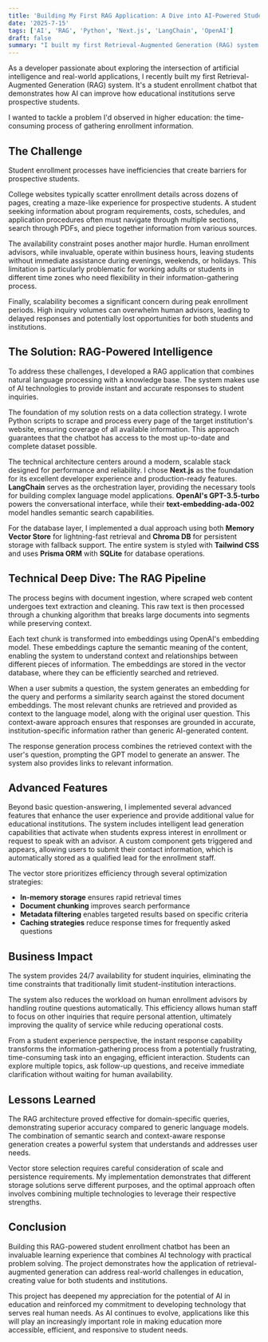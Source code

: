 ```yaml
---
title: 'Building My First RAG Application: A Dive into AI-Powered Student Enrollment'
date: '2025-7-15'
tags: ['AI', 'RAG', 'Python', 'Next.js', 'LangChain', 'OpenAI']
draft: false
summary: "I built my first Retrieval-Augmented Generation (RAG) system - a student enrollment chatbot that demonstrates how AI can improve how educational institutions serve prospective students. The system combines natural language processing with a knowledge base to provide instant, accurate responses to student inquiries."
---
```


As a developer passionate about exploring the intersection of artificial intelligence and real-world applications, I recently built my first Retrieval-Augmented Generation (RAG) system. It's a student enrollment chatbot that demonstrates how AI can improve how educational institutions serve prospective students.

I wanted to tackle a problem I'd observed in higher education: the time-consuming process of gathering enrollment information.

## The Challenge

Student enrollment processes have inefficiencies that create barriers for prospective students.

College websites typically scatter enrollment details across dozens of pages, creating a maze-like experience for prospective students. A student seeking information about program requirements, costs, schedules, and application procedures often must navigate through multiple sections, search through PDFs, and piece together information from various sources.

The availability constraint poses another major hurdle. Human enrollment advisors, while invaluable, operate within business hours, leaving students without immediate assistance during evenings, weekends, or holidays. This limitation is particularly problematic for working adults or students in different time zones who need flexibility in their information-gathering process.

Finally, scalability becomes a significant concern during peak enrollment periods. High inquiry volumes can overwhelm human advisors, leading to delayed responses and potentially lost opportunities for both students and institutions.

## The Solution: RAG-Powered Intelligence

To address these challenges, I developed a RAG application that combines natural language processing with a knowledge base. The system makes use of AI technologies to provide instant and accurate responses to student inquiries.

The foundation of my solution rests on a data collection strategy. I wrote Python scripts to scrape and process every page of the target institution's website, ensuring coverage of all available information. This approach guarantees that the chatbot has access to the most up-to-date and complete dataset possible.

The technical architecture centers around a modern, scalable stack designed for performance and reliability. I chose **Next.js** as the foundation for its excellent developer experience and production-ready features. **LangChain** serves as the orchestration layer, providing the necessary tools for building complex language model applications. **OpenAI's GPT-3.5-turbo** powers the conversational interface, while their **text-embedding-ada-002** model handles semantic search capabilities.

For the database layer, I implemented a dual approach using both **Memory Vector Store** for lightning-fast retrieval and **Chroma DB** for persistent storage with fallback support. The entire system is styled with **Tailwind CSS** and uses **Prisma ORM** with **SQLite** for database operations.

## Technical Deep Dive: The RAG Pipeline

The process begins with document ingestion, where scraped web content undergoes text extraction and cleaning. This raw text is then processed through a chunking algorithm that breaks large documents into segments while preserving context.

Each text chunk is transformed into embeddings using OpenAI's embedding model. These embeddings capture the semantic meaning of the content, enabling the system to understand context and relationships between different pieces of information. The embeddings are stored in the vector database, where they can be efficiently searched and retrieved.

When a user submits a question, the system generates an embedding for the query and performs a similarity search against the stored document embeddings. The most relevant chunks are retrieved and provided as context to the language model, along with the original user question. This context-aware approach ensures that responses are grounded in accurate, institution-specific information rather than generic AI-generated content.

The response generation process combines the retrieved context with the user's question, prompting the GPT model to generate an answer. The system also provides links to relevant information.

## Advanced Features

Beyond basic question-answering, I implemented several advanced features that enhance the user experience and provide additional value for educational institutions. The system includes intelligent lead generation capabilities that activate when students express interest in enrollment or request to speak with an advisor. A custom component gets triggered and appears, allowing users to submit their contact information, which is automatically stored as a qualified lead for the enrollment staff.

The vector store prioritizes efficiency through several optimization strategies:

- **In-memory storage** ensures rapid retrieval times
- **Document chunking** improves search performance
- **Metadata filtering** enables targeted results based on specific criteria
- **Caching strategies** reduce response times for frequently asked questions

## Business Impact

The system provides 24/7 availability for student inquiries, eliminating the time constraints that traditionally limit student-institution interactions.

The system also reduces the workload on human enrollment advisors by handling routine questions automatically. This efficiency allows human staff to focus on other inquiries that require personal attention, ultimately improving the quality of service while reducing operational costs.

From a student experience perspective, the instant response capability transforms the information-gathering process from a potentially frustrating, time-consuming task into an engaging, efficient interaction. Students can explore multiple topics, ask follow-up questions, and receive immediate clarification without waiting for human availability.

## Lessons Learned

The RAG architecture proved effective for domain-specific queries, demonstrating superior accuracy compared to generic language models. The combination of semantic search and context-aware response generation creates a powerful system that understands and addresses user needs.

Vector store selection requires careful consideration of scale and persistence requirements. My implementation demonstrates that different storage solutions serve different purposes, and the optimal approach often involves combining multiple technologies to leverage their respective strengths.

## Conclusion

Building this RAG-powered student enrollment chatbot has been an invaluable learning experience that combines AI technology with practical problem solving. The project demonstrates how the application of retrieval-augmented generation can address real-world challenges in education, creating value for both students and institutions.

This project has deepened my appreciation for the potential of AI in education and reinforced my commitment to developing technology that serves real human needs. As AI continues to evolve, applications like this will play an increasingly important role in making education more accessible, efficient, and responsive to student needs.
